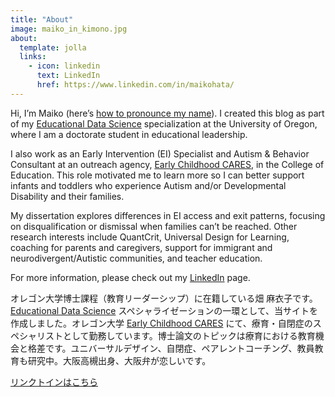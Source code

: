 ```yaml
---
title: "About"
image: maiko_in_kimono.jpg
about:
  template: jolla
  links:
    - icon: linkedin
      text: LinkedIn
      href: https://www.linkedin.com/in/maikohata/ 
---
```


Hi, I'm Maiko (here's [how to pronounce my name](https://namedrop.io/maikohata)). I created this blog as part of my [Educational Data Science](https://education.uoregon.edu/) specialization at the University of Oregon, where I am a doctorate student in educational leadership.

I also work as an Early Intervention (EI) Specialist and Autism & Behavior Consultant at an outreach agency, [Early Childhood CARES](https://earlychildhoodcares.uoregon.edu/), in the College of Education. This role motivated me to learn more so I can better support infants and toddlers who experience Autism and/or Developmental Disability and their families.

My dissertation explores differences in EI access and exit patterns, focusing on disqualification or dismissal when families can’t be reached. Other research interests include QuantCrit, Universal Design for Learning, coaching for parents and caregivers, support for immigrant and neurodivergent/Autistic communities, and teacher education.

For more information, please check out my [LinkedIn](https://www.linkedin.com/in/maikohata) page.

オレゴン大学博士課程（教育リーダーシップ）に在籍している畑 麻衣子です。[Educational Data Science](https://education.uoregon.edu/) スペシャライゼーションの一環として、当サイトを作成しました。オレゴン大学 [Early Childhood CARES](https://earlychildhoodcares.uoregon.edu/) にて、療育・自閉症のスペシャリストとして勤務しています。博士論文のトピックは療育における教育機会と格差です。ユニバーサルデザイン、自閉症、ペアレントコーチング、教員教育も研究中。大阪高槻出身、大阪弁が恋しいです。

[リンクトインはこちら](https://www.linkedin.com/in/maikohata)

